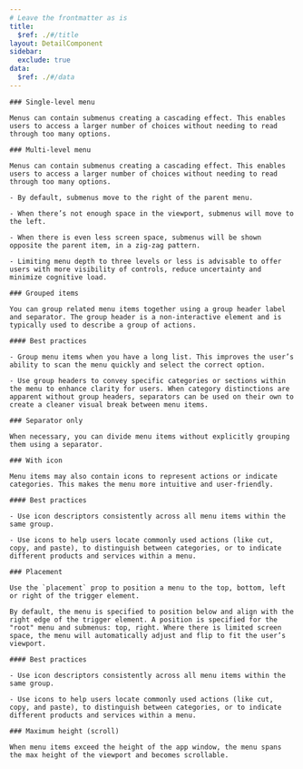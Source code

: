 ```yaml
---
# Leave the frontmatter as is
title:
  $ref: ./#/title
layout: DetailComponent
sidebar:
  exclude: true
data:
  $ref: ./#/data
---
```


<LivePreviewControls>
  <LivePreview componentName="menu" exampleName="SingleLevelMenu">

    ### Single-level menu

    Menus can contain submenus creating a cascading effect. This enables users to access a larger number of choices without needing to read through too many options.

  </LivePreview>

  <LivePreview componentName="menu" exampleName="MultiLevelMenu">

    ### Multi-level menu

    Menus can contain submenus creating a cascading effect. This enables users to access a larger number of choices without needing to read through too many options.

    - By default, submenus move to the right of the parent menu.

    - When there’s not enough space in the viewport, submenus will move to the left.

    - When there is even less screen space, submenus will be shown opposite the parent item, in a zig-zag pattern.

    - Limiting menu depth to three levels or less is advisable to offer users with more visibility of controls, reduce uncertainty and minimize cognitive load.

  </LivePreview>

  <LivePreview componentName="menu" exampleName="GroupedItems">

    ### Grouped items

    You can group related menu items together using a group header label and separator. The group header is a non-interactive element and is typically used to describe a group of actions.

    #### Best practices

    - Group menu items when you have a long list. This improves the user’s ability to scan the menu quickly and select the correct option.

    - Use group headers to convey specific categories or sections within the menu to enhance clarity for users. When category distinctions are apparent without group headers, separators can be used on their own to create a cleaner visual break between menu items.

  </LivePreview>

  <LivePreview componentName="menu" exampleName="SeparatorOnly">

    ### Separator only

    When necessary, you can divide menu items without explicitly grouping them using a separator.

  </LivePreview>

  <LivePreview componentName="menu" exampleName="WithIcon">

    ### With icon

    Menu items may also contain icons to represent actions or indicate categories. This makes the menu more intuitive and user-friendly.

    #### Best practices

    - Use icon descriptors consistently across all menu items within the same group.

    - Use icons to help users locate commonly used actions (like cut, copy, and paste), to distinguish between categories, or to indicate different products and services within a menu.

  </LivePreview>

  <LivePreview componentName="menu" exampleName="Placement">

    ### Placement

    Use the `placement` prop to position a menu to the top, bottom, left or right of the trigger element.

    By default, the menu is specified to position below and align with the right edge of the trigger element. A position is specified for the "root" menu and submenus: top, right. Where there is limited screen space, the menu will automatically adjust and flip to fit the user’s viewport.

    #### Best practices

    - Use icon descriptors consistently across all menu items within the same group.

    - Use icons to help users locate commonly used actions (like cut, copy, and paste), to distinguish between categories, or to indicate different products and services within a menu.

  </LivePreview>

  <LivePreview componentName="menu" exampleName="MaximumHeight">

    ### Maximum height (scroll)

    When menu items exceed the height of the app window, the menu spans the max height of the viewport and becomes scrollable.

  </LivePreview>

</LivePreviewControls>
